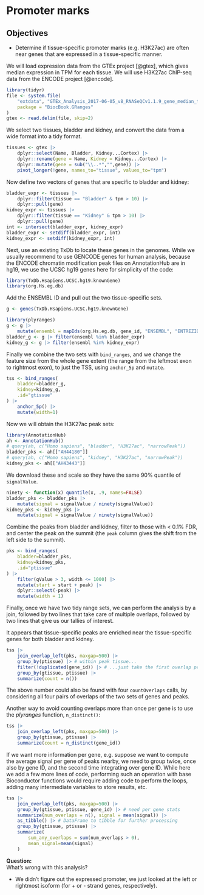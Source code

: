 # Promoter marks

::: {.callout-note icon='true'}
## Objectives

- Determine if tissue-specific promoter marks (e.g. H3K27ac)
are often near genes that are expressed in a tissue-specific manner.

:::

We will load expression data from the GTEx project [@gtex], which gives
median expression in TPM for each tissue. We will use H3K27ac ChIP-seq
data from the ENCODE project [@encode].

```r
library(tidyr)
file <- system.file(
    "extdata", "GTEx_Analysis_2017-06-05_v8_RNASeQCv1.1.9_gene_median_tpm.gct.gz", 
    package = "BiocBook.GRanges"
)
gtex <- read.delim(file, skip=2)
```

We select two tissues, bladder and kidney, and convert the data from a
wide format into a tidy format.

```r
tissues <- gtex |> 
    dplyr::select(Name, Bladder, Kidney...Cortex) |>
    dplyr::rename(gene = Name, Kidney = Kidney...Cortex) |>
    dplyr::mutate(gene = sub("\\..*","",gene)) |>
    pivot_longer(!gene, names_to="tissue", values_to="tpm")
```

Now define two vectors of genes that are specific to bladder and kidney:

```r
bladder_expr <- tissues |>
    dplyr::filter(tissue == "Bladder" & tpm > 10) |>
    dplyr::pull(gene)
kidney_expr <- tissues |>
    dplyr::filter(tissue == "Kidney" & tpm > 10) |>
    dplyr::pull(gene)
int <- intersect(bladder_expr, kidney_expr)
bladder_expr <- setdiff(bladder_expr, int)
kidney_expr <- setdiff(kidney_expr, int)
```

Next, use an existing TxDb to locate these genes in the genomes. While
we usually recommend to use GENCODE genes for human analysis, because
the ENCODE chromatin modification peak files on AnnotationHub are in
hg19, we use the UCSC hg19 genes here for simplicity of the code:

```r
library(TxDb.Hsapiens.UCSC.hg19.knownGene)
library(org.Hs.eg.db)
```

Add the ENSEMBL ID and pull out the two tissue-specific sets. 

```r
g <- genes(TxDb.Hsapiens.UCSC.hg19.knownGene)
```

```r
library(plyranges)
g <- g |> 
    mutate(ensembl = mapIds(org.Hs.eg.db, gene_id, "ENSEMBL", "ENTREZID"))
bladder_g <- g |> filter(ensembl %in% bladder_expr)
kidney_g <- g |> filter(ensembl %in% kidney_expr)
```

Finally we combine the two sets with `bind_ranges`, and we change
the feature size from the whole gene extent (the range from the
leftmost exon to rightmost exon), to just the TSS, using `anchor_5p`
and `mutate`.

```r
tss <- bind_ranges(
    bladder=bladder_g,
    kidney=kidney_g,
    .id="gtissue"
) |>
    anchor_5p() |>
    mutate(width=1)
```

Now we will obtain the H3K27ac peak sets:

```r
library(AnnotationHub)
ah <- AnnotationHub()
# query(ah, c("Homo sapiens", "bladder", "H3K27ac", "narrowPeak"))
bladder_pks <- ah[["AH44180"]]
# query(ah, c("Homo sapiens", "kidney", "H3K27ac", "narrowPeak"))
kidney_pks <- ah[["AH43443"]]
```

We download these and scale so they have the same 90% quantile of `signalValue`.

```r
ninety <- function(x) quantile(x, .9, names=FALSE)
bladder_pks <- bladder_pks |>
    mutate(signal = signalValue / ninety(signalValue))
kidney_pks <- kidney_pks |>
    mutate(signal = signalValue / ninety(signalValue))
```

Combine the peaks from bladder and kidney, filter to those with < 0.1%
FDR, and center the peak on the summit (the `peak` column gives the
shift from the left side to the summit).

```r
pks <- bind_ranges(
    bladder=bladder_pks,
    kidney=kidney_pks,
    .id="ptissue"
) |>
    filter(qValue > 3, width <= 1000) |>
    mutate(start = start + peak) |>
    dplyr::select(-peak) |>
    mutate(width = 1)
```

Finally, once we have two tidy range sets, we can perform the analysis
by a join, followed by two lines that take care of multiple overlaps,
followed by two lines that give us our tallies of interest.

It appears that tissue-specific peaks are enriched near the
tissue-specific genes for both bladder and kidney. 

```r
tss |>
    join_overlap_left(pks, maxgap=500) |>
    group_by(ptissue) |> # within peak tissue...
    filter(!duplicated(gene_id)) |> # ...just take the first overlap per gene
    group_by(gtissue, ptissue) |>
    summarize(count = n())
```

The above number could also be found with four `countOverlaps` calls,
by considering all four pairs of overlaps of the two sets of genes and
peaks. 

Another way to avoid counting overlaps more than once per gene is to
use the *plyranges* function, `n_distinct()`:

```r
tss |>
    join_overlap_left(pks, maxgap=500) |>
    group_by(gtissue, ptissue) |>
    summarize(count = n_distinct(gene_id))
```

If we want more information per gene, e.g. suppose we want to compute
the average signal per gene of peaks nearby, we need to group twice,
once also by gene ID, and the second time integrating over gene
ID. While here we add a few more lines of code, performing such an
operation with base Bioconductor functions would require adding code
to perform the loops, adding many intermediate variables to store
results, etc.

```r
tss |>
    join_overlap_left(pks, maxgap=500) |>
    group_by(gtissue, ptissue, gene_id) |> # need per gene stats
    summarize(num_overlaps = n(), signal = mean(signal)) |>
    as_tibble() |> # DataFrame to tibble for further processing
    group_by(gtissue, ptissue) |>
    summarize(
        sum_any_overlaps = sum(num_overlaps > 0),
        mean_signal=mean(signal)
    )
```

**Question:**  
What's wrong with this analysis?

* We didn't figure out the expressed promoter, we just looked at the
  left or rightmost isoform (for + or - strand genes, respectively). 
